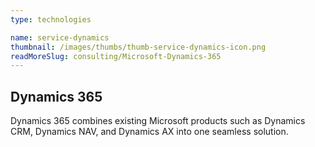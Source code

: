 ```yaml
---
type: technologies

name: service-dynamics
thumbnail: /images/thumbs/thumb-service-dynamics-icon.png
readMoreSlug: consulting/Microsoft-Dynamics-365
---
```


## Dynamics 365

Dynamics 365 combines existing Microsoft products such as Dynamics CRM, Dynamics NAV, and Dynamics AX into one seamless solution.
